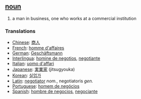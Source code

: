 == [[noun]] ==
# a man in business, one who works at a commercial institution

=== Translations ===
*[[Chinese]]: [[商人]]
*[[French]]: [[homme d'affaires]]
*[[German]]: [[Geschäftsmann]]
*[[Interlingua]]: [[homine de negotios]], [[negotiante]]
*[[Italian]]: [[uomo d'affari]]
*[[Japanese]]: [[実業家]] (jitsugyouka)
*[[Korean]]: [[실업가]]
*[[Latin]]: [[negotiator]] ''nom.'', negotiatoris ''gen.''
*[[Portuguese]]: [[homem de negócios]]
*[[Spanish]]: [[hombre de negocios]], [[negociante]]